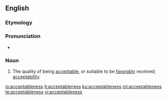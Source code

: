 ==English==

===Etymology===
{{suffix|acceptable|ness|lang=en}}

===Pronunciation===
* {{a|US}} {{IPA|/æk.ˈsɛp.tə.bəl.nəs/|lang=en}}

===Noun===
{{en-noun|-}}

# The quality of being [[acceptable]], or suitable to be [[favorably]] received; [[acceptability]].

[[io:acceptableness]]
[[it:acceptableness]]
[[ku:acceptableness]]
[[ml:acceptableness]]
[[te:acceptableness]]
[[vi:acceptableness]]